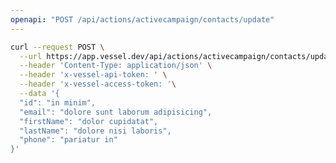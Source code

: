 ```yaml
---
openapi: "POST /api/actions/activecampaign/contacts/update"
---
```


<RequestExample>

```bash Request
curl --request POST \
  --url https://app.vessel.dev/api/actions/activecampaign/contacts/update \
  --header 'Content-Type: application/json' \
  --header 'x-vessel-api-token: ' \
  --header 'x-vessel-access-token: '\
  --data '{
  "id": "in minim",
  "email": "dolore sunt laborum adipisicing",
  "firstName": "dolor cupidatat",
  "lastName": "dolore nisi laboris",
  "phone": "pariatur in"
}'
```

</RequestExample>
